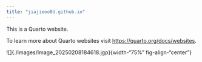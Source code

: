 ```yaml
---
title: "jiajieooBU.github.io"
---
```


This is a Quarto website.

To learn more about Quarto websites visit <https://quarto.org/docs/websites>.

![]{./images/Image_20250208184618.jgp}{width-"75%" fig-align-"center"}